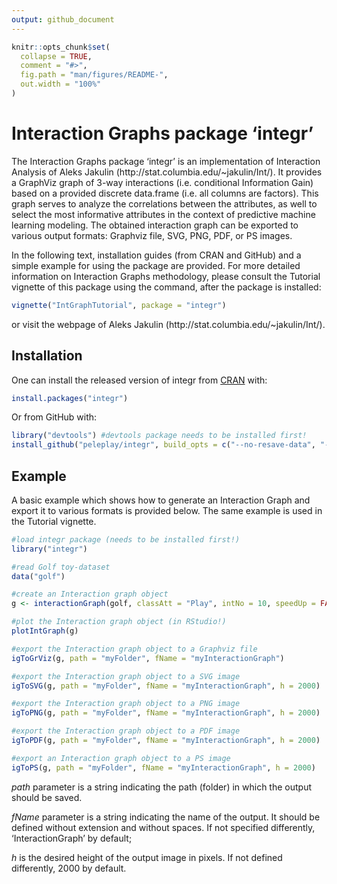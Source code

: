 ```yaml
---
output: github_document
---
```


<!-- README.md is generated from README.Rmd. Please edit that file -->

```r
knitr::opts_chunk$set(
  collapse = TRUE,
  comment = "#>",
  fig.path = "man/figures/README-",
  out.width = "100%"
)
```
# Interaction Graphs package 'integr' 

The Interaction Graphs package 'integr' is an implementation of Interaction Analysis of Aleks Jakulin (http://stat.columbia.edu/~jakulin/Int/). It provides a GraphViz graph of 3-way interactions (i.e. conditional Information Gain) based on a provided discrete data.frame (i.e. all columns are factors). This graph serves to analyze the correlations between the attributes, as well to select the most informative attributes in the context of predictive machine learning modeling. The obtained interaction graph can be exported to various output formats: Graphviz file, SVG, PNG, PDF, or PS images.

In the following text, installation guides (from CRAN and GitHub) and a simple example for using the package are provided. For more detailed information on Interaction Graphs methodology, please consult the Tutorial vignette of this package using the command, after the package is installed: 

```r
vignette("IntGraphTutorial", package = "integr")
```
or visit the webpage of Aleks Jakulin (http://stat.columbia.edu/~jakulin/Int/).

## Installation

One can install the released version of integr from [CRAN](https://CRAN.R-project.org) with:

```r
install.packages("integr")
```

Or from GitHub with:
```r
library("devtools") #devtools package needs to be installed first!
install_github("peleplay/integr", build_opts = c("--no-resave-data", "--no-manual"), build_vignettes = TRUE)
```

## Example

A basic example which shows how to generate an Interaction Graph and export it to various formats is provided below. The same example is used in the Tutorial vignette.

```r

#load integr package (needs to be installed first!)
library("integr")

#read Golf toy-dataset
data("golf")

#create an Interaction graph object
g <- interactionGraph(golf, classAtt = "Play", intNo = 10, speedUp = FALSE)

#plot the Interaction graph object (in RStudio!)
plotIntGraph(g)

#export the Interaction graph object to a Graphviz file
igToGrViz(g, path = "myFolder", fName = "myInteractionGraph")

#export the Interaction graph object to a SVG image
igToSVG(g, path = "myFolder", fName = "myInteractionGraph", h = 2000)

#export the Interaction graph object to a PNG image
igToPNG(g, path = "myFolder", fName = "myInteractionGraph", h = 2000)

#export the Interaction graph object to a PDF image
igToPDF(g, path = "myFolder", fName = "myInteractionGraph", h = 2000)

#export an Interaction graph object to a PS image
igToPS(g, path = "myFolder", fName = "myInteractionGraph", h = 2000)
```

_path_ parameter is a string indicating the path (folder) in which the output should be saved.

_fName_ parameter is a string indicating the name of the output. It should be defined without extension and without spaces. If not specified differently, 'InteractionGraph' by default;

_h_ is the desired height of the output image in pixels. If not defined differently, 2000 by default.
